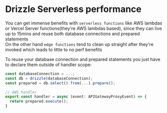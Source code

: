 
# Drizzle Serverless performance

You can get immense benefits with `serverless functions` like AWS lambdas or Vercel Server functions(they're AWS lambdas based), 
since they can live up to 15mins and reuse both database connections and prepared statements  
On the other hand `edge functions` tend to clean up straight after they're invoked which leads to little to no perf benefits  
  
To reuse your database connection and prepared statements you just have to declare them outside of handler scope:
```ts
const databaseConnection = ...;
const db = drizzle(databaseConnection);
const prepared = db.select().from(...).prepare();

// AWS handler
export const handler = async (event: APIGatewayProxyEvent) => {
  return prepared.execute();
}
```
